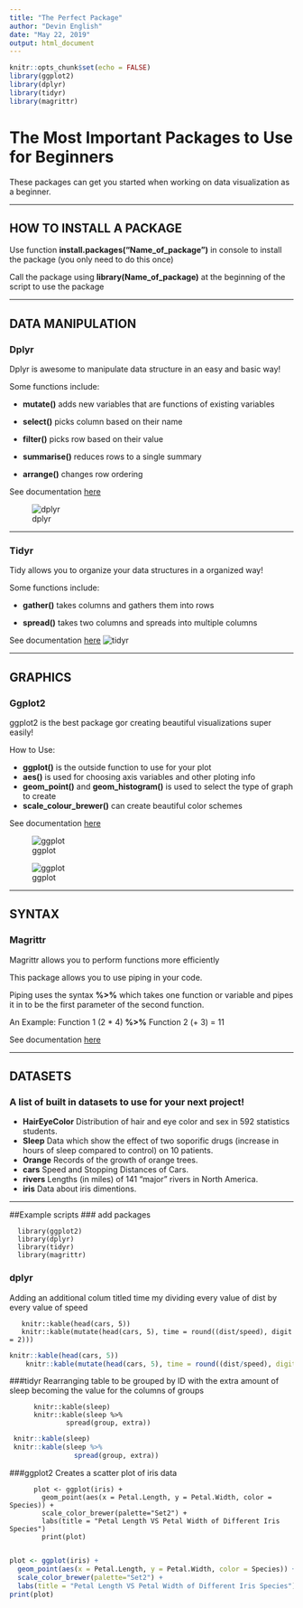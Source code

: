 ```yaml
---
title: "The Perfect Package"
author: "Devin English"
date: "May 22, 2019"
output: html_document
---
```


```r
knitr::opts_chunk$set(echo = FALSE)
library(ggplot2)
library(dplyr)
library(tidyr)
library(magrittr)
```

# The Most Important Packages to Use for Beginners
These packages can get you started when working on data visualization as a beginner.

***

## HOW TO INSTALL A PACKAGE
Use function **install.packages("Name_of_package")** in console to install the package (you only need to do this once)

Call the package using **library(Name_of_package)** at the beginning of the script to use the package

*** 

## DATA MANIPULATION

<div class = "row">
  
<div class = "col-md-6">
### Dplyr
Dplyr is awesome to manipulate data structure in an easy and basic way!

Some functions include:

* **mutate()** adds new variables that are functions of existing variables

* **select()** picks column based on their name

* **filter()** picks row based on their value

* **summarise()** reduces rows to a single summary

* **arrange()** changes row ordering

See documentation [here](https://www.rdocumentation.org/packages/dplyr/versions/0.7.8)

![dplyr](/Users/Devin/Documents/INFO201/dplyr.png)
</div>

***

<div class = "col-md-6">
### Tidyr
Tidy allows you to organize your data structures in a organized way!

Some functions include:

* **gather()** takes columns and gathers them into rows

* **spread()** takes two columns and spreads into multiple columns

See documentation [here](https://www.rdocumentation.org/packages/tidyr/versions/0.8.3)
![tidyr](/Users/Devin/Documents/INFO201/tidyr.png)

</div>

***

## GRAPHICS
<div class = "row">
  
<div class = "col-md-4">
### Ggplot2
ggplot2 is the best package gor creating beautiful visualizations super easily!

How to Use:

* **ggplot()** is the outside function to use for your plot
* **aes()** is used for choosing axis variables and other ploting info
* **geom_point()** and **geom_histogram()** is used to select the type of graph to create
* **scale_colour_brewer()** can create beautiful color schemes 

See documentation [here](https://www.rdocumentation.org/packages/ggplot2/versions/3.1.1)
</div>

<div class = "col-md-4">

![ggplot](/Users/Devin/Documents/INFO201/ggplot2-1.png)
</div>

<div class = "col-md-4">
![ggplot](/Users/Devin/Documents/INFO201/gg.png)
</div>

***

## SYNTAX
### Magrittr
Magrittr allows you to perform functions more efficiently

This package allows you to use piping in your code.

Piping uses the syntax **%>%** which takes one function or variable and pipes it in to be the first parameter of the second function.

An Example: Function 1 (2 * 4) **%>%** Function 2 (+ 3) = 11

See documentation [here](https://www.rdocumentation.org/packages/magrittr/versions/1.0.1/topics/magrittr)

***

## DATASETS
### A list of built in datasets to use for your next project!
* **HairEyeColor** Distribution of hair and eye color and sex in 592 statistics students.
* **Sleep** Data which show the effect of two soporific drugs (increase in hours of sleep compared to control) on 10 patients.
* **Orange** Records of the growth of orange trees.
* **cars** Speed and Stopping Distances of Cars.
* **rivers** Lengths (in miles) of 141 “major” rivers in North America.
* **iris** Data about iris dimentions.

***
##Example scripts
### add packages

      library(ggplot2)
      library(dplyr)
      library(tidyr)
      library(magrittr)

### dplyr
Adding an additional colum titled time my dividing every value of dist by every value of speed

       knitr::kable(head(cars, 5))
       knitr::kable(mutate(head(cars, 5), time = round((dist/speed), digit = 2)))
    
```r
knitr::kable(head(cars, 5))
    knitr::kable(mutate(head(cars, 5), time = round((dist/speed), digit = 2)))

```

###tidyr
Rearranging table to be grouped by ID with the extra amount of sleep becoming the value for the columns of groups

          knitr::kable(sleep)
          knitr::kable(sleep %>% 
                  spread(group, extra))

```r
 knitr::kable(sleep)
 knitr::kable(sleep %>% 
                spread(group, extra))

```

###ggplot2
Creates a scatter plot of iris data

          plot <- ggplot(iris) +
            geom_point(aes(x = Petal.Length, y = Petal.Width, color = Species)) +
            scale_color_brewer(palette="Set2") +
            labs(title = "Petal Length VS Petal Width of Different Iris Species") 
            print(plot)
        
```r
plot <- ggplot(iris) +
  geom_point(aes(x = Petal.Length, y = Petal.Width, color = Species)) +
  scale_color_brewer(palette="Set2") +
  labs(title = "Petal Length VS Petal Width of Different Iris Species") 
print(plot)
```
